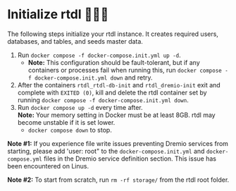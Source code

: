 # Initialize rtdl 🤷🏽‍♂️

The following steps initialize your rtdl instance. It creates required users, databases, 
and tables, and seeds master data.
1.  Run `docker compose -f docker-compose.init.yml up -d`.
    * **Note:** This configuration should be fault-tolerant, but if any containers or 
      processes fail when running this, run `docker compose -f docker-compose.init.yml down` 
      and retry.
2.  After the containers `rtdl_rtdl-db-init` and `rtdl_dremio-init` exit and complete with `EXITED (0)`, kill and 
    delete the rtdl container set by running `docker compose -f docker-compose.init.yml down`.
3.  Run `docker compose up -d` every time after.  
    **Note:** Your memory setting in Docker must be at least 8GB. rtdl may become unstable if it is 
    set lower.
    * `docker compose down` to stop.

**Note #1:** If you experience file write issues preventing Dremio services from starting, 
please add 'user: root" to the `docker-compose.init.yml` and `docker-compose.yml` files 
in the Dremio service definition section. This issue has been encountered on Linus.  
  
**Note #2:** To start from scratch, run `rm -rf storage/` from the rtdl root folder.
